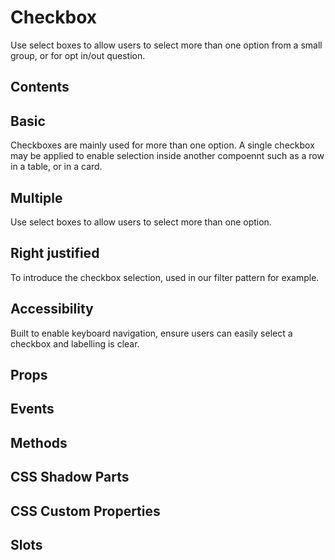 # Checkbox

Use select boxes to allow users to select more than one option from a small group, or for opt in/out question.

## Contents

## Basic

Checkboxes are mainly used for more than one option. A single checkbox may be applied to enable selection inside another compoennt such as a row in a table, or in a card.


<Basic />

## Multiple

Use select boxes to allow users to select more than one option.


<Multiple />

## Right justified

To introduce the checkbox selection, used in our filter pattern for example.


<RightJustified />

## Accessibility

Built to enable keyboard navigation, ensure users can easily select a checkbox and labelling is clear.

## Props


<Props />

## Events


<Events />

## Methods


<Methods />

## CSS Shadow Parts


<Parts />

## CSS Custom Properties


<CustomProps />

## Slots


<Slots />

